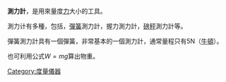 {{unreferenced|time=2017-03-07T12:18:01+00:00}}
'''測力計'''，是用來量度[[力|力]]大小的工具。

測力计有多種，包括，[[彈簧|彈簧]]測力計，握力測力計，[[磅秤|磅秤]]測力計等。

彈簧測力計具有一個彈簧，非常基本的一個測力計，通常量程只有5N（[[牛頓_(單位)|牛頓]]）。

也可利用公式<math>W=mg</math>算出物重。

{{Physics-stub}}
[[Category:度量儀器|Category:度量儀器]]